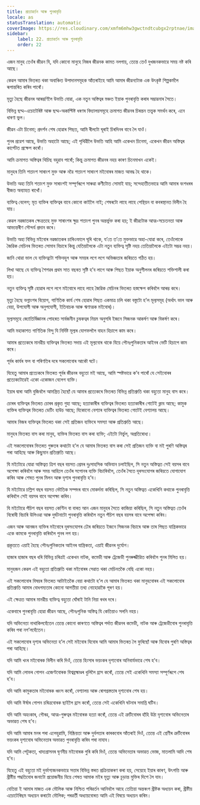 ```yaml
---
title: প্ৰত্যাৱৰ্তন আৰু পুনৰাবৃত্তি
locale: as
statusTranslation: automatic
coverImage: https://res.cloudinary.com/xmfm6mhw3gwctndtcubgx2rptnae/image/upload/v1741354419/small_cover_la_gran_rebelion_28716e29d2.webp
sidebar:
    label: 22. প্ৰত্যাৱৰ্তন আৰু পুনৰাবৃত্তি
    order: 22
---
```

এজন মানুহ তেওঁৰ জীৱন যি, যদি কোনো মানুহে নিজৰ জীৱনক কামত নলগায়, তেন্তে তেওঁ দুখজনকভাৱে সময় নষ্ট কৰি আছে।

কেৱল আমাৰ ভিতৰত থকা অবাঞ্চিত উপাদানসমূহক আঁতৰাইহে আমি আমাৰ জীৱনটোক এক উৎকৃষ্ট শিল্পকৰ্মলৈ ৰূপান্তৰিত কৰিব পাৰোঁ।

মৃত্যু হৈছে জীৱনৰ আৰম্ভণিলৈ উভতি যোৱা, এক নতুন অস্তিত্বৰ মঞ্চত ইয়াক পুনৰাবৃত্তি কৰাৰ সম্ভাৱনাৰ সৈতে।

বিভিন্ন ছদ্ম-এচোটেৰিষ্ট আৰু ছদ্ম-অকাল্টিষ্ট ধৰণৰ বিদ্যালয়সমূহে ক্ৰমাগত জীৱনৰ চিৰন্তন তত্ত্বক সমৰ্থন কৰে, এনে ধাৰণা ভুল।

জীৱন এটা চিনেমা; প্ৰদৰ্শন শেষ হোৱাৰ পিছত, আমি ৰীলটো ঘূৰাই চিৰদিনৰ বাবে লৈ যাওঁ।

পুনৰ প্ৰৱেশ আছে, উভতি অহাটো আছে; এই পৃথিৱীলৈ উভতি আহি আমি একেখন চিনেমা, একেখন জীৱন অস্তিত্বৰ কাৰ্পেটত প্ৰক্ষেপ কৰোঁ।

আমি ক্ৰমাগত অস্তিত্বৰ থিচিছ বহুৱাব পাৰোঁ; কিন্তু ক্ৰমাগত জীৱনৰ নহয় কাৰণ চিনেমাখন একেই।

মানুহৰ তিনি শতাংশ সাৰাংশ মুক্ত আৰু নৱৈ শতাংশ সাৰাংশ মইবোৰৰ মাজত আবদ্ধ হৈ থাকে।

উভতি অহা তিনি শতাংশ মুক্ত সাৰাংশই সম্পূৰ্ণৰূপে সাৰুৱা কণীটোত সোমাই যায়; সন্দেহাতীতভাৱে আমি আমাৰ বংশধৰৰ বীজত অব্যাহত ৰাখোঁ।

ব্যক্তিত্ব বেলেগ; মৃত ব্যক্তিৰ ব্যক্তিত্বৰ বাবে কোনো কাইলৈ নাই; শেষৰটো লাহে লাহে পেন্থিয়ন বা কবৰস্থানত বিলীন হৈ যায়।

কেৱল নৱজাতকৰ ক্ষেত্ৰতহে মুক্ত সাৰাংশৰ ক্ষুদ্ৰ শতাংশ পুনৰ অন্তৰ্ভুক্ত কৰা হয়; ই জীৱটোক আত্ম-সচেতনতা আৰু আভ্যন্তৰীণ সৌন্দৰ্য প্ৰদান কৰে।

উভতি অহা বিভিন্ন মইবোৰ নৱজাতকৰ চাৰিওফালে ঘূৰি থাকে, য’তে ত’তে মুক্তভাৱে অহা-যোৱা কৰে, তেওঁলোকে জৈৱিক মেচিনৰ ভিতৰত সোমাব বিচাৰে কিন্তু যেতিয়ালৈকে এটা নতুন ব্যক্তিত্ব সৃষ্টি নহয় তেতিয়ালৈকে এইটো সম্ভৱ নহয়।

জানি থোৱা ভাল যে ব্যক্তিত্বটো শক্তিবহুল আৰু সময়ৰ লগে লগে অভিজ্ঞতাৰ জৰিয়তে গঠিত হয়।

লিখা আছে যে ব্যক্তিত্ব শৈশৱৰ প্ৰথম সাত বছৰত সৃষ্টি হ’ব লাগে আৰু পিছত ইয়াক অনুশীলনৰ জৰিয়তে শক্তিশালী কৰা হয়।

নতুন ব্যক্তিত্ব সৃষ্টি হোৱাৰ লগে লগে মইবোৰে লাহে লাহে জৈৱিক মেচিনৰ ভিতৰত হস্তক্ষেপ কৰিবলৈ আৰম্ভ কৰে।

মৃত্যু হৈছে ভগ্নাংশৰ বিয়োগ, গাণিতিক কাৰ্য শেষ হোৱাৰ পিছত একমাত্ৰ চলি থকা বস্তুটো হ’ল মূল্যসমূহ (অৰ্থাৎ ভাল আৰু বেয়া, উপযোগী আৰু অনুপযোগী, ইতিবাচক আৰু ঋণাত্মক মইবোৰ)।

মূল্যসমূহে জ্যোতিৰ্বিজ্ঞানৰ পোহৰত সাৰ্বজনীন চুম্বকত্বৰ নিয়ম অনুসৰি ইজনে সিজনক আকৰ্ষণ আৰু বিকৰ্ষণ কৰে।

আমি মহাকাশত গাণিতিক বিন্দু যি নিৰ্দিষ্ট মূল্যৰ যোগফললৈ বাহন হিচাপে কাম কৰে।

আমাৰ প্ৰত্যেকৰে মানৱীয় ব্যক্তিত্বৰ ভিতৰত সদায় এই মূল্যবোৰ থাকে যিয়ে পৌনঃপুনিকতাৰ আইনৰ ভেটি হিচাপে কাম কৰে।

পূৰ্বৰ কাৰ্যৰ ফল বা পৰিণতিৰ দৰে সকলোবোৰ আকৌ ঘটে।

যিহেতু আমাৰ প্ৰত্যেকৰে ভিতৰত পূৰ্বৰ জীৱনৰ বহুতো মই আছে, আমি স্পষ্টভাৱে ক’ব পাৰোঁ যে সেইবোৰৰ প্ৰত্যেকটোৱেই একো একোজন বেলেগ ব্যক্তি।

ইয়াৰ দ্বাৰা আমি বুজিবলৈ আমন্ত্ৰিত হৈছোঁ যে আমাৰ প্ৰত্যেকৰে ভিতৰত বিভিন্ন প্ৰতিশ্ৰুতি থকা বহুতো মানুহ বাস কৰে।

চোৰৰ ব্যক্তিত্বৰ ভিতৰত চোৰৰ প্ৰকৃত গুহা আছে; হত্যাকাৰীৰ ব্যক্তিত্বৰ ভিতৰত হত্যাকাৰীৰ গোটেই ক্লাব আছে; কামুক ব্যক্তিৰ ব্যক্তিত্বৰ ভিতৰত ডেটিং হাউচ আছে; যিকোনো বেশ্যাৰ ব্যক্তিত্বৰ ভিতৰত গোটেই বেশ্যালয় আছে।

আমাৰ নিজৰ ব্যক্তিত্বৰ ভিতৰত থকা সেই প্ৰতিজন ব্যক্তিৰে সমস্যা আৰু প্ৰতিশ্ৰুতি আছে।

মানুহৰ ভিতৰত বাস কৰা মানুহ, ব্যক্তিৰ ভিতৰত বাস কৰা ব্যক্তি; এইটো নিৰ্ভুল, অপ্ৰতিৰোধ্য।

এই সকলোবোৰৰ ভিতৰত গুৰুতৰ কথাটো হ’ল যে আমাৰ ভিতৰত বাস কৰা সেই প্ৰতিজন ব্যক্তি বা মই পুৰণি অস্তিত্বৰ পৰা আহিছে আৰু কিছুমান প্ৰতিশ্ৰুতি আছে।

যি মইটোৱে যোৱা অস্তিত্বত ত্ৰিশ বছৰ বয়সত প্ৰেমৰ দুঃসাহসিক অভিযান চলাইছিল, সি নতুন অস্তিত্বত সেই বয়সৰ বাবে অপেক্ষা কৰিবলৈ আৰু সময় আহিলে তেওঁৰ সপোনৰ ব্যক্তি বিচাৰিবলৈ, তেওঁৰ সৈতে দূৰসংযোগৰ জৰিয়তে যোগাযোগ কৰিব আৰু শেষত পুনৰ মিলন আৰু দৃশ্যৰ পুনৰাবৃত্তি হ’ব।

যি মইটোৱে চল্লিশ বছৰ বয়সত ভৌতিক সম্পদৰ বাবে মোকৰ্দমা কৰিছিল, সি নতুন অস্তিত্বত একেখিনি কথাকে পুনৰাবৃত্তি কৰিবলৈ সেই বয়সৰ বাবে অপেক্ষা কৰিব।

যি মইটোৱে পঁচিশ বছৰ বয়সত কেণ্টিন বা বাৰত আন এজন মানুহৰ সৈতে কাজিয়া কৰিছিল, সি নতুন অস্তিত্বত তেওঁৰ বিৰোধী বিচাৰি উলিওৱা আৰু দুৰ্ঘটনাটো পুনৰাবৃত্তি কৰিবলৈ নতুন পঁচিশ বছৰ বয়সৰ বাবে অপেক্ষা কৰিব।

এজন আৰু আনজন ব্যক্তিৰ মইবোৰে দূৰসংযোগৰ ঢৌৰ জৰিয়তে ইজনে সিজনক বিচাৰে আৰু তাৰ পিছত যান্ত্ৰিকভাৱে একে কামকে পুনৰাবৃত্তি কৰিবলৈ পুনৰ লগ হয়।

প্ৰকৃততে এয়াই হৈছে পৌনঃপুনিকতাৰ আইনৰ যান্ত্ৰিকতা, এয়াই জীৱনৰ দুৰ্যোগ।

হাজাৰ হাজাৰ বছৰ ধৰি বিভিন্ন চৰিত্ৰই একেখন নাটক, কমেডী আৰু ট্ৰেজেডী পুনৰুজ্জীৱিত কৰিবলৈ পুনৰ মিলিত হয়।

মানুহজন কেৱল এই বহুতো প্ৰতিশ্ৰুতি থকা মইবোৰৰ সেৱাত থকা মেচিনতকৈ বেছি একো নহয়।

এই সকলোবোৰ বিষয়ৰ ভিতৰত আটাইতকৈ বেয়া কথাটো হ’ল যে আমাৰ ভিতৰত থকা মানুহবোৰৰ এই সকলোবোৰ প্ৰতিশ্ৰুতি আমাৰ বোধগম্যতাৰ কোনো আগতীয়া তথ্য নোহোৱাকৈ পূৰণ হয়।

এই ক্ষেত্ৰত আমাৰ মানৱীয় ব্যক্তিত্ব বহুতো ঘোঁৰাই টানি নিয়া ৰথৰ দৰে।

একেবাৰে পুনৰাবৃত্তি হোৱা জীৱন আছে, পৌনঃপুনিক অস্তিত্ব যি কেতিয়াও সলনি নহয়।

যদি অভিনেতা নাথাকিলহেঁতেন তেন্তে কোনো কাৰণতে অস্তিত্বৰ পৰ্দাত জীৱনৰ কমেডী, নাটক আৰু ট্ৰেজেডীবোৰ পুনৰাবৃত্তি কৰিব পৰা নগ’লহেঁতেন।

এই সকলোবোৰ দৃশ্যৰ অভিনেতা হ’ল সেই মইবোৰ যিবোৰ আমি আমাৰ ভিতৰত লৈ ফুৰিছোঁ আৰু যিবোৰ পুৰণি অস্তিত্বৰ পৰা আহিছে।

যদি আমি খংৰ মইবোৰক বিলীন কৰি দিওঁ, তেন্তে হিংসাৰ ভয়ংকৰ দৃশ্যবোৰ অনিবাৰ্যভাৱে শেষ হ’ব।

যদি আমি লোভৰ গোপন এজেণ্টবোৰক বিশ্বব্ৰহ্মাণ্ডৰ ধুলিলৈ হ্ৰাস কৰোঁ, তেন্তে সেই একেখিনি সমস্যা সম্পূৰ্ণৰূপে শেষ হ’ব।

যদি আমি কামুকতাৰ মইবোৰক ধ্বংস কৰোঁ, বেশ্যালয় আৰু ৰোগগ্ৰস্ততাৰ দৃশ্যবোৰ শেষ হয়।

যদি আমি ঈৰ্ষাৰ গোপন চৰিত্ৰবোৰক ছাইলৈ হ্ৰাস কৰোঁ, তেন্তে সেই একেখিনি ঘটনাৰ সমাপ্তি ঘটিব।

যদি আমি অহংকাৰ, গৌৰৱ, আত্ম-গুৰুত্বৰ মইবোৰক হত্যা কৰোঁ, তেন্তে এই ত্ৰুটিবোৰৰ হাঁহি উঠা দৃশ্যবোৰ অভিনেতাৰ অভাৱত শেষ হ’ব।

যদি আমি আমাৰ মনৰ পৰা এলেহুৱামি, নিষ্ক্ৰিয়তা আৰু দুৰ্বলতাৰ কাৰকবোৰ আঁতৰাই দিওঁ, তেন্তে এই শ্ৰেণীৰ ত্ৰুটিবোৰৰ ভয়ংকৰ দৃশ্যবোৰ অভিনেতাৰ অভাৱত পুনৰাবৃত্তি কৰিব পৰা নাযাব।

যদি আমি পেটুকতা, খাদ্যগ্ৰাসনৰ ঘৃণনীয় মইবোৰক গুৰি কৰি দিওঁ, তেন্তে অভিনেতাৰ অভাৱত ভোজ, মাতলামি আদি শেষ হ’ব।

যিহেতু এই বহুতো মই দুৰ্ভাগ্যজনকভাৱে সত্তাৰ বিভিন্ন স্তৰত প্ৰক্ৰিয়াকৰণ কৰা হয়, সেয়েহে ইয়াৰ কাৰণ, উৎপত্তি আৰু খ্ৰীষ্টীয় পদ্ধতিবোৰ জনাটো প্ৰয়োজনীয় যিয়ে শেষত আমাক মইৰ মৃত্যু আৰু চূড়ান্ত মুক্তিৰ দিশে লৈ যাব।

যেতিয়া ই আমাৰ মাজত এক মৌলিক আৰু নিশ্চিত পৰিৱৰ্তন আনিবলৈ আহে তেতিয়া অন্তৰংগ খ্ৰীষ্টক অধ্যয়ন কৰা, খ্ৰীষ্টীয় এচোটেৰিছম অধ্যয়ন কৰাটো মৌলিক; পৰৱৰ্তী অধ্যায়বোৰত আমি এই বিষয়ে অধ্যয়ন কৰিম।

